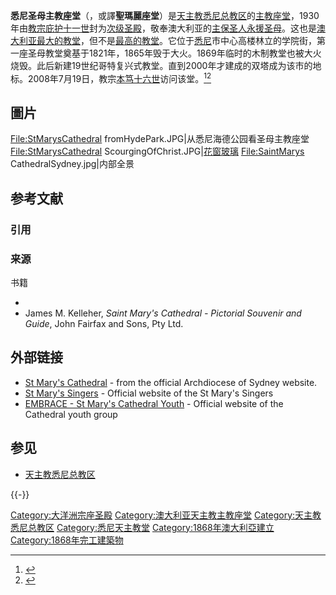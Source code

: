 {{Infobox religious building
|building_name = 聖母主教座堂
|image = StMarysCathedral fromHydePark.JPG
|image_size =
|caption = 聖母主教座堂
|location = {{AUS}}[[新南威尔士州|新南威尔士州]][[悉尼|悉尼]]
|geo = {{coord|display=inline,title|-33.871133|151.213208|format=dms|type:landmark_region:AU}}
|religious_affiliation = [[羅馬天主教|羅馬天主教]]
|district = [[天主教悉尼总教区|天主教悉尼总教区]]
|consecration_year = 1882
|status = [[Minor_basilica|Minor basilica]]
|leadership = [[George_Pell|George Pell]] [[總主教|總主教]]
|website= [http://www.stmaryscathedral.org.au/ www.stmaryscathedral.org.au]
|architect=[[William_Wardell|William Wardell]]
|architecture_style = [[哥德復興式建築|哥德式建築]]
|groundbreaking = 1868年
|year_completed = 
|specifications = 
|capacity = 
|length = 
|width = 
|height_nave = 
|height_max = 
|dome_dia_outer =
}}

'''悉尼圣母主教座堂'''（{{lang-en|'''St Mary's Cathedral'''}}，或譯'''聖瑪麗座堂'''）是[[天主教悉尼总教区|天主教悉尼总教区]]的[[主教座堂|主教座堂]]，1930年由[[教宗|教宗]][[庇护十一世|庇护十一世]]封为[[宗座圣殿|次级圣殿]]，敬奉澳大利亚的[[主保圣人|主保圣人]][[永援圣母|永援圣母]]。这也是[[澳大利亚|澳大利亚]][[最大的教堂|最大的教堂]]，但不是[[最高的教堂|最高的教堂]]。它位于[[悉尼|悉尼]]市中心高楼林立的学院街，第一座圣母教堂奠基于1821年，1865年毁于大火。1869年临时的木制教堂也被大火烧毁。此后新建19世纪哥特复兴式教堂。直到2000年才建成的双塔成为该市的地标。2008年7月19日，教宗[[本笃十六世|本笃十六世]]访问该堂。<ref>{{Cite web |url=http://afp.google.com/article/ALeqM5jtGYmNq72j_-TNnXfLbSdMgiTPMQ |title=afp.google.com, Pope apologises for 'evil' of child sex abuse |accessdate=2009-02-15 |archive-date=2011-09-30 |archive-url=https://www.webcitation.org/624jyAeEL?url=http://afp.google.com/article/ALeqM5jtGYmNq72j_-TNnXfLbSdMgiTPMQ |dead-url=yes }}</ref><ref>{{Cite web |url=http://uk.reuters.com/article/burningIssues/idUKSYD1805020080719 |title=uk.reuters.com, Pope sorry for Church sexual abuse |accessdate=2009-02-15 |archive-date=2009-01-12 |archive-url=https://web.archive.org/web/20090112043747/http://uk.reuters.com/article/burningIssues/idUKSYD1805020080719 |dead-url=no }}</ref>

==圖片==
<gallery>
File:StMarysCathedral fromHydePark.JPG|从悉尼海德公园看圣母主教座堂
File:StMarysCathedral ScourgingOfChrist.JPG|[[花窗玻璃|花窗玻璃]] 
File:SaintMarys CathedralSydney.jpg|内部全景
</gallery>

== 参考文献 ==
=== 引用 ===
{{Reflist}}

=== 来源 ===
{{refbegin}}
; 书籍
* {{cite book |author = O'Farrell, Patrick |title = The Catholic Church and Community in Australia |publisher = Thomas Nelson (Australia), west Melbourne |year = 1977 }}
* James M. Kelleher, ''Saint Mary's Cathedral - Pictorial Souvenir and Guide'', John Fairfax and Sons, Pty Ltd.
{{refend}}

== 外部链接 == 
{{Commonscat|St Mary's Cathedral, Sydney|圣母主教座堂 (悉尼)}}
* [https://web.archive.org/web/20080609101830/http://www.sydney.catholic.org.au/Cathedral/index.shtml St Mary's Cathedral] - from the official Archdiocese of Sydney website.
* [http://www.stmaryssingers.com St Mary's Singers] {{Wayback|url=http://www.stmaryssingers.com/ |date=20201124170302 }} - Official website of the St Mary's Singers
* [http://www.embrace-stmarys.org EMBRACE - St Mary's Cathedral Youth] {{Wayback|url=http://www.embrace-stmarys.org/ |date=20201129220545 }} - Official website of the Cathedral youth group

== 参见 ==
{{Portal|天主教|澳大利亚|建筑}}
* [[天主教悉尼总教区|天主教悉尼总教区]]

{{-}}
{{悉尼地標}}

[[Category:大洋洲宗座圣殿|Category:大洋洲宗座圣殿]]
[[Category:澳大利亚天主教主教座堂|Category:澳大利亚天主教主教座堂]]
[[Category:天主教悉尼总教区|Category:天主教悉尼总教区]]
[[Category:悉尼天主教堂|Category:悉尼天主教堂]]
[[Category:1868年澳大利亞建立|Category:1868年澳大利亞建立]]
[[Category:1868年完工建築物|Category:1868年完工建築物]]